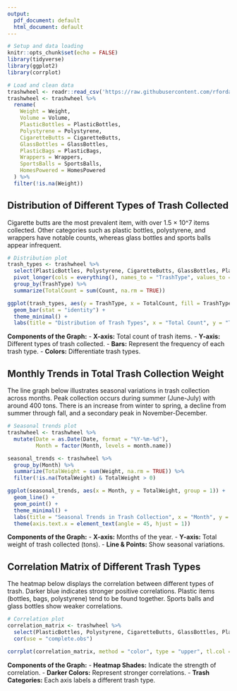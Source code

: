 ```yaml
---
output:
  pdf_document: default
  html_document: default
---
```


```r
# Setup and data loading
knitr::opts_chunk$set(echo = FALSE)
library(tidyverse)
library(ggplot2)
library(corrplot)

# Load and clean data
trashwheel <- readr::read_csv('https://raw.githubusercontent.com/rfordatascience/tidytuesday/main/data/2024/2024-03-05/trashwheel.csv')
trashwheel <- trashwheel %>% 
  rename(
    Weight = Weight,
    Volume = Volume,
    PlasticBottles = PlasticBottles,
    Polystyrene = Polystyrene,
    CigaretteButts = CigaretteButts,
    GlassBottles = GlassBottles,
    PlasticBags = PlasticBags,
    Wrappers = Wrappers,
    SportsBalls = SportsBalls,
    HomesPowered = HomesPowered
  ) %>% 
  filter(!is.na(Weight))
```

## Distribution of Different Types of Trash Collected
Cigarette butts are the most prevalent item, with over 1.5 × 10^7 items collected. Other categories such as plastic bottles, polystyrene, and wrappers have notable counts, whereas glass bottles and sports balls appear infrequent.

```r
# Distribution plot
trash_types <- trashwheel %>% 
  select(PlasticBottles, Polystyrene, CigaretteButts, GlassBottles, PlasticBags, Wrappers, SportsBalls) %>% 
  pivot_longer(cols = everything(), names_to = "TrashType", values_to = "Count") %>% 
  group_by(TrashType) %>% 
  summarize(TotalCount = sum(Count, na.rm = TRUE))

ggplot(trash_types, aes(y = TrashType, x = TotalCount, fill = TrashType)) +
  geom_bar(stat = "identity") +
  theme_minimal() +
  labs(title = "Distribution of Trash Types", x = "Total Count", y = "Type of Trash")
```

**Components of the Graph:**
- **X-axis:** Total count of trash items.
- **Y-axis:** Different types of trash collected.
- **Bars:** Represent the frequency of each trash type.
- **Colors:** Differentiate trash types.


## Monthly Trends in Total Trash Collection Weight
The line graph below illustrates seasonal variations in trash collection across months. Peak collection occurs during summer (June-July) with around 400 tons. There is an increase from winter to spring, a decline from summer through fall, and a secondary peak in November-December.

```r
# Seasonal trends plot
trashwheel <- trashwheel %>% 
  mutate(Date = as.Date(Date, format = "%Y-%m-%d"),
         Month = factor(Month, levels = month.name))

seasonal_trends <- trashwheel %>% 
  group_by(Month) %>% 
  summarize(TotalWeight = sum(Weight, na.rm = TRUE)) %>%
  filter(!is.na(TotalWeight) & TotalWeight > 0)

ggplot(seasonal_trends, aes(x = Month, y = TotalWeight, group = 1)) +
  geom_line() +
  geom_point() +
  theme_minimal() +
  labs(title = "Seasonal Trends in Trash Collection", x = "Month", y = "Total Weight (tons)") +
  theme(axis.text.x = element_text(angle = 45, hjust = 1))
```

**Components of the Graph:**
- **X-axis:** Months of the year.
- **Y-axis:** Total weight of trash collected (tons).
- **Line & Points:** Show seasonal variations.


## Correlation Matrix of Different Trash Types
The heatmap below displays the correlation between different types of trash. Darker blue indicates stronger positive correlations. Plastic items (bottles, bags, polystyrene) tend to be found together. Sports balls and glass bottles show weaker correlations.

```r
# Correlation plot
correlation_matrix <- trashwheel %>% 
  select(PlasticBottles, Polystyrene, CigaretteButts, GlassBottles, PlasticBags, Wrappers, SportsBalls) %>% 
  cor(use = "complete.obs")

corrplot(correlation_matrix, method = "color", type = "upper", tl.col = "black", tl.srt = 45)
```

**Components of the Graph:**
- **Heatmap Shades:** Indicate the strength of correlation.
- **Darker Colors:** Represent stronger correlations.
- **Trash Categories:** Each axis labels a different trash type.
